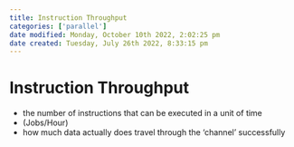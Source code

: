 ```yaml
---
title: Instruction Throughput
categories: ['parallel']
date modified: Monday, October 10th 2022, 2:02:25 pm
date created: Tuesday, July 26th 2022, 8:33:15 pm
---
```


# Instruction Throughput
- the number of instructions that can be executed in a unit of time
- (Jobs/Hour)
- how much data actually does travel through the 'channel' successfully



